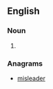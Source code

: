 ==English==

===Noun===
{{en-noun}}

# {{alternative form of|misdealer|lang=en}}

===Anagrams===
* [[misleader#English|misleader]]